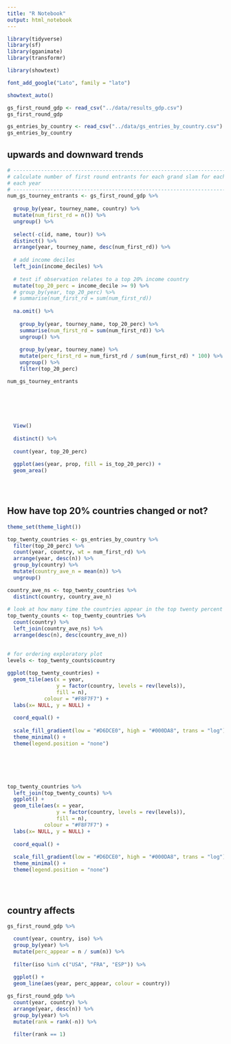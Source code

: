 ```yaml
---
title: "R Notebook"
output: html_notebook
---
```


```r
library(tidyverse)
library(sf)
library(gganimate)
library(transformr)
```

```r

library(showtext)

font_add_google("Lato", family = "lato")

showtext_auto()

gs_first_round_gdp <- read_csv("../data/results_gdp.csv")
gs_first_round_gdp

gs_entries_by_country <- read_csv("../data/gs_entries_by_country.csv")
gs_entries_by_country

```
## upwards and downward trends

```r


# -----------------------------------------------------------------------------
# calculate number of first round entrants for each grand slam for each country 
# each year
# -----------------------------------------------------------------------------
num_gs_tourney_entrants <- gs_first_round_gdp %>% 
  
  group_by(year, tourney_name, country) %>% 
  mutate(num_first_rd = n()) %>% 
  ungroup() %>%
  
  select(-c(id, name, tour)) %>% 
  distinct() %>% 
  arrange(year, tourney_name, desc(num_first_rd)) %>% 
  
  # add income deciles
  left_join(income_deciles) %>% 
  
  # test if observation relates to a top 20% income country
  mutate(top_20_perc = income_decile >= 9) %>% 
  # group_by(year, top_20_perc) %>% 
  # summarise(num_first_rd = sum(num_first_rd))
  
  na.omit() %>%
    
    group_by(year, tourney_name, top_20_perc) %>%
    summarise(num_first_rd = sum(num_first_rd)) %>%
    ungroup() %>%
    
    group_by(year, tourney_name) %>%
    mutate(perc_first_rd = num_first_rd / sum(num_first_rd) * 100) %>% 
    ungroup() %>% 
    filter(top_20_perc)

num_gs_tourney_entrants  
  
  

  
  
  
  View()
  
  distinct() %>% 
  
  count(year, top_20_perc)
  
  ggplot(aes(year, prop, fill = is_top_20_perc)) +
  geom_area()

  
  

```


## How have top 20% countries changed or not?

```r
theme_set(theme_light())

top_twenty_countries <- gs_entries_by_country %>% 
  filter(top_20_perc) %>% 
  count(year, country, wt = num_first_rd) %>% 
  arrange(year, desc(n)) %>% 
  group_by(country) %>% 
  mutate(country_ave_n = mean(n)) %>% 
  ungroup()

country_ave_ns <- top_twenty_countries %>% 
  distinct(country, country_ave_n)
  
# look at how many time the countries appear in the top twenty percent
top_twenty_counts <- top_twenty_countries %>% 
  count(country) %>% 
  left_join(country_ave_ns) %>% 
  arrange(desc(n), desc(country_ave_n))
  

# for ordering exploratory plot
levels <- top_twenty_counts$country
  
ggplot(top_twenty_countries) +
  geom_tile(aes(x = year, 
                y = factor(country, levels = rev(levels)),
                fill = n),
            colour = "#F8F7F7") +
  labs(x= NULL, y = NULL) +
  
  coord_equal() +
  
  scale_fill_gradient(low = "#D6DCE0", high = "#000DA8", trans = "log") +
  theme_minimal() +
  theme(legend.position = "none")




  

top_twenty_countries %>%
  left_join(top_twenty_counts) %>% 
  ggplot() +
  geom_tile(aes(x = year, 
                y = factor(country, levels = rev(levels)),
                fill = n),
            colour = "#F8F7F7") +
  labs(x= NULL, y = NULL) +
  
  coord_equal() +
  
  scale_fill_gradient(low = "#D6DCE0", high = "#000DA8", trans = "log") +
  theme_minimal() +
  theme(legend.position = "none")
  
  
  
```
## country affects
```r

gs_first_round_gdp %>% 

  count(year, country, iso) %>% 
  group_by(year) %>% 
  mutate(perc_appear = n / sum(n)) %>% 
  
  filter(iso %in% c("USA", "FRA", "ESP")) %>% 
  
  ggplot() +
  geom_line(aes(year, perc_appear, colour = country))
```
```r

gs_first_round_gdp %>% 
  count(year, country) %>% 
  arrange(year, desc(n)) %>% 
  group_by(year) %>% 
  mutate(rank = rank(-n)) %>% 
  
  filter(rank == 1)

```

